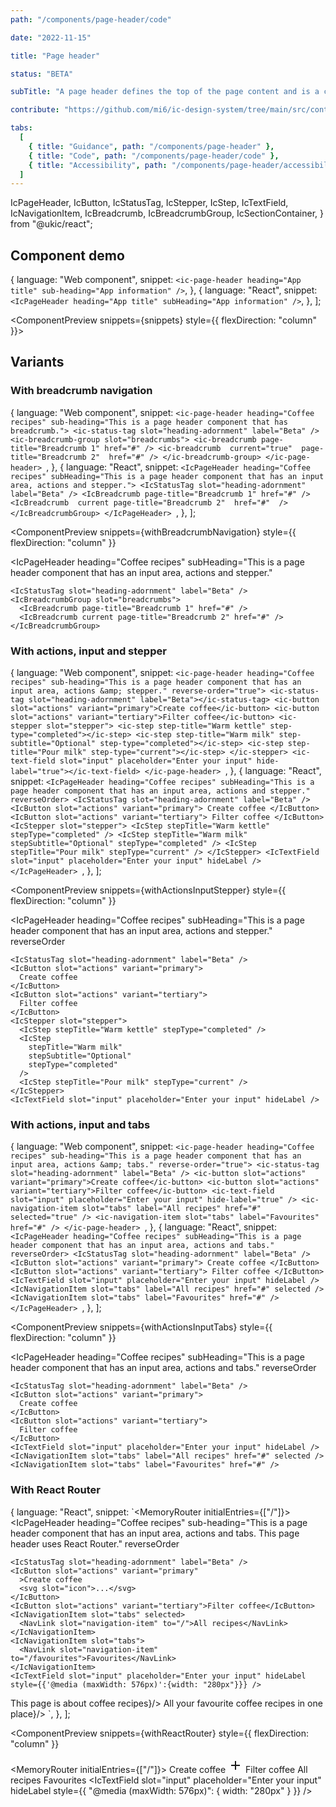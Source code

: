 ```yaml
---
path: "/components/page-header/code"

date: "2022-11-15"

title: "Page header"

status: "BETA"

subTitle: "A page header defines the top of the page content and is a consistent way to show page context, key actions and secondary navigation."

contribute: "https://github.com/mi6/ic-design-system/tree/main/src/content/structured/components/page-header"

tabs:
  [
    { title: "Guidance", path: "/components/page-header" },
    { title: "Code", path: "/components/page-header/code" },
    { title: "Accessibility", path: "/components/page-header/accessibility" },
  ]
---
```


  IcPageHeader,
  IcButton,
  IcStatusTag,
  IcStepper,
  IcStep,
  IcTextField,
  IcNavigationItem,
  IcBreadcrumb,
  IcBreadcrumbGroup,
  IcSectionContainer,
} from "@ukic/react";


## Component demo

  {
    language: "Web component",
    snippet: `<ic-page-header heading="App title" sub-heading="App information" />`,
  },
  {
    language: "React",
    snippet: `<IcPageHeader heading="App title" subHeading="App information" />`,
  },
];

<ComponentPreview snippets={snippets} style={{ flexDirection: "column" }}>
  <IcPageHeader heading="App title" subHeading="App information" />
</ComponentPreview>

<ComponentDetails component="ic-page-header" />

## Variants

### With breadcrumb navigation

  {
    language: "Web component",
    snippet: `<ic-page-header heading="Coffee recipes" sub-heading="This is a page header component that has breadcrumb.">
  <ic-status-tag slot="heading-adornment" label="Beta" />
  <ic-breadcrumb-group slot="breadcrumbs">
    <ic-breadcrumb page-title="Breadcrumb 1" href="#" />
    <ic-breadcrumb 
      current="true" 
      page-title="Breadcrumb 2" 
      href="#"
    />
  </ic-breadcrumb-group>
</ic-page-header>
    `,
  },
  {
    language: "React",
    snippet: `<IcPageHeader heading="Coffee recipes" subHeading="This is a page header component that has an input area, actions and stepper.">
  <IcStatusTag slot="heading-adornment" label="Beta" />
    <IcBreadcrumb page-title="Breadcrumb 1" href="#" />
    <IcBreadcrumb 
      current
      page-title="Breadcrumb 2" 
      href="#" 
    />
  </IcBreadcrumbGroup>
</IcPageHeader>
    `,
  },
];

<ComponentPreview
  snippets={withBreadcrumbNavigation}
  style={{ flexDirection: "column" }}
>
  <IcPageHeader
    heading="Coffee recipes"
    subHeading="This is a page header component that has an input area, actions and stepper."
  >
    <IcStatusTag slot="heading-adornment" label="Beta" />
    <IcBreadcrumbGroup slot="breadcrumbs">
      <IcBreadcrumb page-title="Breadcrumb 1" href="#" />
      <IcBreadcrumb current page-title="Breadcrumb 2" href="#" />
    </IcBreadcrumbGroup>
  </IcPageHeader>
</ComponentPreview>

### With actions, input and stepper

  {
    language: "Web component",
    snippet: `<ic-page-header heading="Coffee recipes" sub-heading="This is a page header component that has an input area, actions &amp; stepper." reverse-order="true">
  <ic-status-tag slot="heading-adornment" label="Beta"></ic-status-tag>
  <ic-button slot="actions" variant="primary">Create coffee</ic-button>
  <ic-button slot="actions" variant="tertiary">Filter coffee</ic-button>
  <ic-stepper slot="stepper">
    <ic-step step-title="Warm kettle" step-type="completed"></ic-step>
    <ic-step step-title="Warm milk" step-subtitle="Optional" step-type="completed"></ic-step>
    <ic-step step-title="Pour milk" step-type="current"></ic-step>
  </ic-stepper>
  <ic-text-field slot="input" placeholder="Enter your input" hide-label="true"></ic-text-field>
</ic-page-header>
    `,
  },
  {
    language: "React",
    snippet: `<IcPageHeader heading="Coffee recipes" subHeading="This is a page header component that has an input area, actions and stepper." reverseOrder>
  <IcStatusTag slot="heading-adornment" label="Beta" />
  <IcButton slot="actions" variant="primary">
    Create coffee
  </IcButton>
  <IcButton slot="actions" variant="tertiary">
    Filter coffee
  </IcButton>
  <IcStepper slot="stepper">
    <IcStep stepTitle="Warm kettle" stepType="completed" />
    <IcStep stepTitle="Warm milk" stepSubtitle="Optional" stepType="completed" />
      <IcStep stepTitle="Pour milk" stepType="current" />
  </IcStepper>
  <IcTextField slot="input" placeholder="Enter your input" hideLabel />
</IcPageHeader>
    `,
  },
];

<ComponentPreview
  snippets={withActionsInputStepper}
  style={{ flexDirection: "column" }}
>
  <IcPageHeader
    heading="Coffee recipes"
    subHeading="This is a page header component that has an input area, actions and stepper."
    reverseOrder
  >
    <IcStatusTag slot="heading-adornment" label="Beta" />
    <IcButton slot="actions" variant="primary">
      Create coffee
    </IcButton>
    <IcButton slot="actions" variant="tertiary">
      Filter coffee
    </IcButton>
    <IcStepper slot="stepper">
      <IcStep stepTitle="Warm kettle" stepType="completed" />
      <IcStep
        stepTitle="Warm milk"
        stepSubtitle="Optional"
        stepType="completed"
      />
      <IcStep stepTitle="Pour milk" stepType="current" />
    </IcStepper>
    <IcTextField slot="input" placeholder="Enter your input" hideLabel />
  </IcPageHeader>
</ComponentPreview>

### With actions, input and tabs

  {
    language: "Web component",
    snippet: `<ic-page-header heading="Coffee recipes" sub-heading="This is a page header component that has an input area, actions &amp; tabs." reverse-order="true">
  <ic-status-tag slot="heading-adornment" label="Beta" />
  <ic-button slot="actions" variant="primary">Create coffee</ic-button>
  <ic-button slot="actions" variant="tertiary">Filter coffee</ic-button>
  <ic-text-field slot="input" placeholder="Enter your input" hide-label="true" />
  <ic-navigation-item slot="tabs" label="All recipes" href="#" selected="true" />
  <ic-navigation-item slot="tabs" label="Favourites" href="#" />
</ic-page-header>
    `,
  },
  {
    language: "React",
    snippet: `<IcPageHeader heading="Coffee recipes" subHeading="This is a page header component that has an input area, actions and tabs." reverseOrder>
  <IcStatusTag slot="heading-adornment" label="Beta" />
  <IcButton slot="actions" variant="primary">
    Create coffee
  </IcButton>
  <IcButton slot="actions" variant="tertiary">
    Filter coffee
  </IcButton>
  <IcTextField slot="input" placeholder="Enter your input" hideLabel />
  <IcNavigationItem slot="tabs" label="All recipes" href="#" selected />
  <IcNavigationItem slot="tabs" label="Favourites" href="#" />
</IcPageHeader>
    `,
  },
];

<ComponentPreview
  snippets={withActionsInputTabs}
  style={{ flexDirection: "column" }}
>
  <IcPageHeader
    heading="Coffee recipes"
    subHeading="This is a page header component that has an input area, actions and tabs."
    reverseOrder
  >
    <IcStatusTag slot="heading-adornment" label="Beta" />
    <IcButton slot="actions" variant="primary">
      Create coffee
    </IcButton>
    <IcButton slot="actions" variant="tertiary">
      Filter coffee
    </IcButton>
    <IcTextField slot="input" placeholder="Enter your input" hideLabel />
    <IcNavigationItem slot="tabs" label="All recipes" href="#" selected />
    <IcNavigationItem slot="tabs" label="Favourites" href="#" />
  </IcPageHeader>
</ComponentPreview>

### With React Router

  {
    language: "React",
    snippet: `<MemoryRouter initialEntries={["/"]}>
  <IcPageHeader
    heading="Coffee recipes"
    sub-heading="This is a page header component that has an input area, actions and tabs. This page header uses React Router."
    reverseOrder
  >
    <IcStatusTag slot="heading-adornment" label="Beta" />
    <IcButton slot="actions" variant="primary"
      >Create coffee
      <svg slot="icon">...</svg>
    </IcButton>
    <IcButton slot="actions" variant="tertiary">Filter coffee</IcButton>
    <IcNavigationItem slot="tabs" selected>
      <NavLink slot="navigation-item" to="/">All recipes</NavLink>
    </IcNavigationItem>        
    <IcNavigationItem slot="tabs">
      <NavLink slot="navigation-item" to="/favourites">Favourites</NavLink>
    </IcNavigationItem>
    <IcTextField slot="input" placeholder="Enter your input" hideLabel style={{'@media (maxWidth: 576px)':{width: "280px"}}} />
  </IcPageHeader>
  <IcSectionContainer>
      <Routes>
        <Route path="/" element={() => <IcTypography>This page is about coffee recipes</IcTypography>}/>
        <Route path="/favourites" element={() => <IcTypography>All your favourite coffee recipes in one place</IcTypography>}/>
      </Routes>
  </IcSectionContainer>
</MemoryRouter>
    `,
  },
];

<ComponentPreview
  snippets={withReactRouter}
  style={{ flexDirection: "column" }}
>
  <MemoryRouter initialEntries={["/"]}>
    <IcPageHeader
      heading="Coffee recipes"
      sub-heading="This is a page header component that has an input area, actions and tabs. This page header uses React Router."
      reverseOrder
    >
      <IcStatusTag slot="heading-adornment" label="Beta" />
      <IcButton slot="actions" variant="primary">
        Create coffee
        <svg
          slot="icon"
          width="24"
          height="24"
          viewBox="0 0 24 24"
          fill="none"
          xmlns="http://www.w3.org/2000/svg"
        >
          <path
            d="M19 13H13V19H11V13H5V11H11V5H13V11H19V13Z"
            fill="currentColor"
          />
        </svg>
      </IcButton>
      <IcButton slot="actions" variant="tertiary">
        Filter coffee
      </IcButton>
      <IcNavigationItem slot="tabs" selected>
        <NavLink slot="navigation-item" to="/">
          All recipes
        </NavLink>
      </IcNavigationItem>
      <IcNavigationItem slot="tabs">
        <NavLink slot="navigation-item" to="/favourites">
          Favourites
        </NavLink>
      </IcNavigationItem>
      <IcTextField
        slot="input"
        placeholder="Enter your input"
        hideLabel
        style={{ "@media (maxWidth: 576px)": { width: "280px" } }}
      />
    </IcPageHeader>
    <IcSectionContainer />
  </MemoryRouter>
</ComponentPreview>
